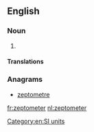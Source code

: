 ==English==

===Noun===
{{en-noun}}

# {{alternative spelling of|zeptometre|from=US|lang=en}}

====Translations====
{{trans-see|zeptometre}}

===Anagrams===
* [[zeptometre#English|zeptometre]]

[[Category:en:SI units]]

[[fr:zeptometer]]
[[nl:zeptometer]]